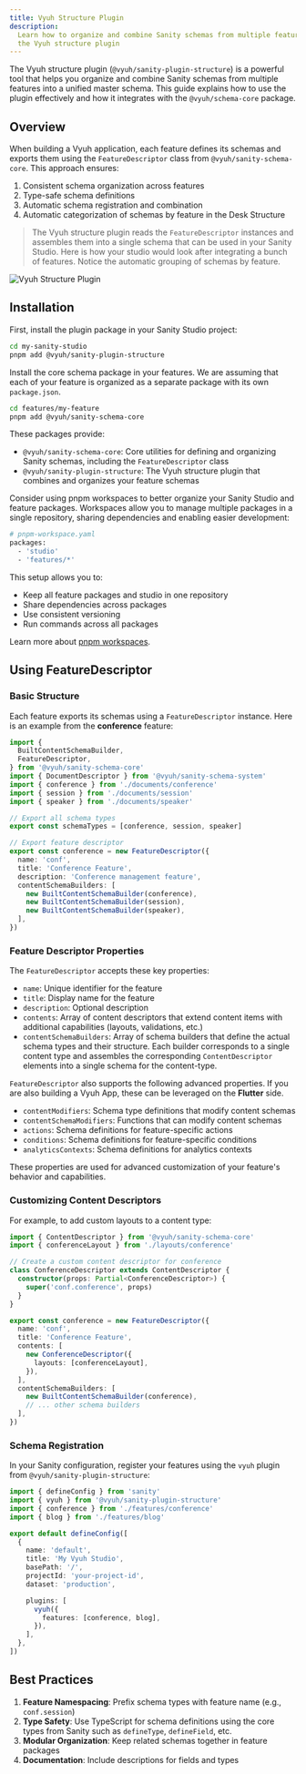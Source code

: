 ```yaml
---
title: Vyuh Structure Plugin
description:
  Learn how to organize and combine Sanity schemas from multiple features using
  the Vyuh structure plugin
---
```



The Vyuh structure plugin (`@vyuh/sanity-plugin-structure`) is a powerful tool
that helps you organize and combine Sanity schemas from multiple features into a
unified master schema. This guide explains how to use the plugin effectively and
how it integrates with the `@vyuh/schema-core` package.

## Overview

When building a Vyuh application, each feature defines its schemas and exports
them using the `FeatureDescriptor` class from `@vyuh/sanity-schema-core`. This
approach ensures:

1. Consistent schema organization across features
2. Type-safe schema definitions
3. Automatic schema registration and combination
4. Automatic categorization of schemas by feature in the Desk Structure

> The Vyuh structure plugin reads the `FeatureDescriptor` instances and
> assembles them into a single schema that can be used in your Sanity Studio.
> Here is how your studio would look after integrating a bunch of features.
> Notice the automatic grouping of schemas by feature.

![Vyuh Structure Plugin](images/vyuh-structure-plugin.png)

## Installation

First, install the plugin package in your Sanity Studio project:

```bash
cd my-sanity-studio
pnpm add @vyuh/sanity-plugin-structure
```

Install the core schema package in your features. We are assuming that each of
your feature is organized as a separate package with its own `package.json`.

```bash
cd features/my-feature
pnpm add @vyuh/sanity-schema-core
```

These packages provide:

- `@vyuh/sanity-schema-core`: Core utilities for defining and organizing Sanity
  schemas, including the `FeatureDescriptor` class
- `@vyuh/sanity-plugin-structure`: The Vyuh structure plugin that combines and
  organizes your feature schemas

<Aside title="Using pnpm Workspaces" type="tip">

Consider using pnpm workspaces to better organize your Sanity Studio and feature
packages. Workspaces allow you to manage multiple packages in a single
repository, sharing dependencies and enabling easier development:

```bash
# pnpm-workspace.yaml
packages:
  - 'studio'
  - 'features/*'
```

This setup allows you to:

- Keep all feature packages and studio in one repository
- Share dependencies across packages
- Use consistent versioning
- Run commands across all packages

Learn more about [pnpm workspaces](https://pnpm.io/workspaces).

</Aside>

## Using FeatureDescriptor

### Basic Structure

Each feature exports its schemas using a `FeatureDescriptor` instance. Here is
an example from the **conference** feature:

```typescript title="features/conference/conference.ts" {14}
import {
  BuiltContentSchemaBuilder,
  FeatureDescriptor,
} from '@vyuh/sanity-schema-core'
import { DocumentDescriptor } from '@vyuh/sanity-schema-system'
import { conference } from './documents/conference'
import { session } from './documents/session'
import { speaker } from './documents/speaker'

// Export all schema types
export const schemaTypes = [conference, session, speaker]

// Export feature descriptor
export const conference = new FeatureDescriptor({
  name: 'conf',
  title: 'Conference Feature',
  description: 'Conference management feature',
  contentSchemaBuilders: [
    new BuiltContentSchemaBuilder(conference),
    new BuiltContentSchemaBuilder(session),
    new BuiltContentSchemaBuilder(speaker),
  ],
})
```

### Feature Descriptor Properties

The `FeatureDescriptor` accepts these key properties:

- `name`: Unique identifier for the feature
- `title`: Display name for the feature
- `description`: Optional description
- `contents`: Array of content descriptors that extend content items with
  additional capabilities (layouts, validations, etc.)
- `contentSchemaBuilders`: Array of schema builders that define the actual
  schema types and their structure. Each builder corresponds to a single content
  type and assembles the corresponding `ContentDescriptor` elements into a
  single schema for the content-type.

<Aside title="Additional Properties" type="tip">

`FeatureDescriptor` also supports the following advanced properties. If you are
also building a Vyuh App, these can be leveraged on the **Flutter** side. 

- `contentModifiers`: Schema type definitions that modify content schemas
- `contentSchemaModifiers`: Functions that can modify content schemas
- `actions`: Schema definitions for feature-specific actions
- `conditions`: Schema definitions for feature-specific conditions
- `analyticsContexts`: Schema definitions for analytics contexts

These properties are used for advanced customization of your feature's behavior
and capabilities.

</Aside>

### Customizing Content Descriptors

For example, to add custom layouts to a content type:

```typescript title="features/conference/conference.ts" {5-9,15-17}
import { ContentDescriptor } from '@vyuh/sanity-schema-core'
import { conferenceLayout } from './layouts/conference'

// Create a custom content descriptor for conference
class ConferenceDescriptor extends ContentDescriptor {
  constructor(props: Partial<ConferenceDescriptor>) {
    super('conf.conference', props)
  }
}

export const conference = new FeatureDescriptor({
  name: 'conf',
  title: 'Conference Feature',
  contents: [
    new ConferenceDescriptor({
      layouts: [conferenceLayout],
    }),
  ],
  contentSchemaBuilders: [
    new BuiltContentSchemaBuilder(conference),
    // ... other schema builders
  ],
})
```

### Schema Registration

In your Sanity configuration, register your features using the `vyuh` plugin
from `@vyuh/sanity-plugin-structure`:

```typescript title="my-sanity-studio/sanity.config.ts" {15-17}
import { defineConfig } from 'sanity'
import { vyuh } from '@vyuh/sanity-plugin-structure'
import { conference } from './features/conference'
import { blog } from './features/blog'

export default defineConfig([
  {
    name: 'default',
    title: 'My Vyuh Studio',
    basePath: '/',
    projectId: 'your-project-id',
    dataset: 'production',

    plugins: [
      vyuh({
        features: [conference, blog],
      }),
    ],
  },
])
```

## Best Practices

1. **Feature Namespacing**: Prefix schema types with feature name (e.g.,
   `conf.session`)
2. **Type Safety**: Use TypeScript for schema definitions using the core types
   from Sanity such as `defineType`, `defineField`, etc.
3. **Modular Organization**: Keep related schemas together in feature packages
4. **Documentation**: Include descriptions for fields and types
